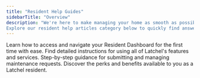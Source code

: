 ```yaml
---
title: "Resident Help Guides"
sidebarTitle: "Overview"
description: "We're here to make managing your home as smooth as possible. Whether you need help submitting a work request, understanding maintenance processes, or learning about our services, you're in the right place. 
Explore our resident help articles category below to quickly find answers, or use the search bar to locate specific topics."
---
```


<CardGroup cols={2}>
  <Card title="Resident Dashboard Overview" icon="grid-horizontal" iconType="sharp-solid" color="ff9b8a" href="/s/topic/0TO5e000000h9wrGAA/Resident-Dashboard-Overview">
    Learn how to access and navigate your Resident Dashboard for the first time with ease.
  </Card>

  <Card title="Comprehensive Guides" icon="note" iconType="sharp-solid" color="ff9b8a" href="/s/topic/0TO5e000000h9wrGAA/Comprehensive-Resident-Help-Guides">
    Find detailed instructions for using all of Latchel's features and services.
  </Card>

  <Card title="Maintenance Request Guides" icon="house-building" iconType="sharp-solid" color="ff9b8a" href="/s/topic/0TO5e000000h9wrGAA/Maintenance-Request-Guides-Overview">
    Step-by-step guidance for submitting and managing maintenance requests.
  </Card>

  <Card title="Resident Benefits Guides" icon="file-invoice-dollar" iconType="sharp-solid" color="ff9b8a" href="/s/topic/0TO5e000000h9wrGAA/Resident-Dashboard-Overview">
    Discover the perks and benefits available to you as a Latchel resident.
  </Card>
</CardGroup>